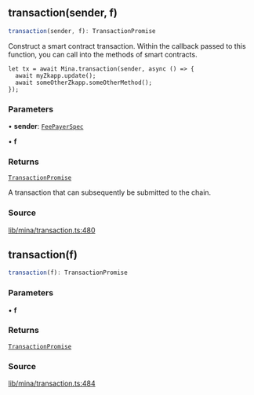 ## transaction(sender, f)

```ts
transaction(sender, f): TransactionPromise
```

Construct a smart contract transaction. Within the callback passed to this function,
you can call into the methods of smart contracts.

```
let tx = await Mina.transaction(sender, async () => {
  await myZkapp.update();
  await someOtherZkapp.someOtherMethod();
});
```

### Parameters

• **sender**: [`FeePayerSpec`](../type-aliases/FeePayerSpec.mdx)

• **f**

### Returns

[`TransactionPromise`](../../../type-aliases/TransactionPromise.mdx)

A transaction that can subsequently be submitted to the chain.

### Source

[lib/mina/transaction.ts:480](https://github.com/o1-labs/o1js/blob/000b9835d52eede806be269b958c57000ff32f72/src/lib/mina/transaction.ts#L480)

## transaction(f)

```ts
transaction(f): TransactionPromise
```

### Parameters

• **f**

### Returns

[`TransactionPromise`](../../../type-aliases/TransactionPromise.mdx)

### Source

[lib/mina/transaction.ts:484](https://github.com/o1-labs/o1js/blob/000b9835d52eede806be269b958c57000ff32f72/src/lib/mina/transaction.ts#L484)

